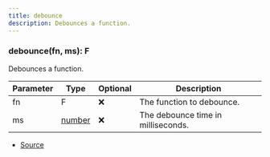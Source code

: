 ```yaml
---
title: debounce
description: Debounces a function.
---
```



### debounce(fn, ms): F

Debounces a function.



| Parameter | Type | Optional | Description |
| ----------- | ----------- | ----------- | ----------- |
| fn | F | ❌ | The function to debounce. |
| ms | [number](https://developer.mozilla.org/en-US/docs/Web/JavaScript/Reference/Global_Objects/Number) | ❌ | The debounce time in milliseconds. |


- [Source](https://github.com/underctrl-io/commandkit/blob/e7997746676c2b18be64230c918cb998973d18b5/packages/commandkit/src/utils/utilities.ts#L65)